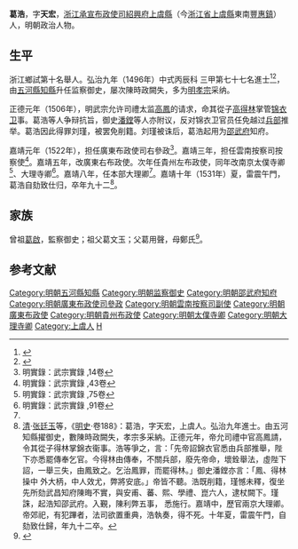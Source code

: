 {{明清人物信息框
| 姓名 = 葛浩
| 原名 =
| 圖片名稱= 
| 圖片大小 =
| 圖片說明 = 
| 最高職務 =大理寺卿
| 國家 = 大明 
| 爵位 =
| 籍貫 = 浙江紹興府上虞縣
| 族裔 = 
| 字號 = 字天宏
| 諡號 =
| 出生日期 = 生年不詳
| 出生地點 = 
| 逝世日期 = 卒年不詳 
| 逝世地點 =
| 墓葬 =
| 配偶 = 
| 親屬 = 
| 出身 =
* 弘治九年丙辰科同進士出身
| 經歷 =
| 著作 =  
}}
'''葛浩'''，字'''天宏'''，[[浙江承宣布政使司|浙江承宣布政使司]][[紹興府|紹興府]][[上虞縣|上虞縣]]（今[[浙江省|浙江省]][[上虞縣|上虞縣]]東南[[豐惠鎮|豐惠鎮]]）人，明朝政治人物。

==生平==
浙江鄉試第十名舉人。弘治九年（1496年）中式丙辰科<!---會試第二百一十九名--->三甲第七十七名進士<ref>{{Cite book|title=《[[皇明贡举考|皇明贡举考]]》卷五|last=（明）[[张朝瑞|张朝瑞]]|first=|publisher=《续修四库全书》史部第828册|year=|isbn=|location=|pages=}}</ref><ref>{{Cite book|title=贡举志五种 上|last=鲁小俊，江俊伟著|first=|publisher=武汉：武汉大学出版社|year=2009|isbn=978-7-307-07043-1|location=|pages=}}</ref>，由[[五河縣|五河縣]][[知縣|知縣]]升任监察御史，屡次陳時政闕失，多为[[明孝宗|明孝宗]]采纳。

正德元年（1506年），明武宗允许司禮太监[[高鳳|高鳳]]的请求，命其從子[[高得林|高得林]]掌管[[锦衣卫|锦衣卫]]事。葛浩等人争辩抗旨，御史[[潘鏜|潘鏜]]等人亦附议，反对锦衣卫官员任免越过[[兵部|兵部]]推举。葛浩因此得罪刘瑾，被罢免削籍。刘瑾被诛后，葛浩起用为[[邵武府|邵武府]]知府。

嘉靖元年（1522年），担任廣東布政使司右參政<ref>明實錄：武宗實錄 ,14卷</ref>。嘉靖三年，担任雲南按察司按察使<ref>明實錄：武宗實錄 ,43卷</ref>。嘉靖五年，改廣東右布政使。次年任貴州左布政使，同年改南京太僕寺卿<ref>明實錄：武宗實錄 ,75卷</ref>、大理寺卿<ref name="明實錄：武宗實錄 ,91卷">明實錄：武宗實錄 ,91卷</ref>。嘉靖八年，任本部大理卿<ref name="明實錄：武宗實錄 ,91卷"/>。嘉靖十年（1531年）夏，雷震午門，葛浩自劾致仕归，卒年九十二<ref>[[清|清]]·[[张廷玉|张廷玉]]等，《[[明史|明史]]·卷188》：葛浩，字天宏，上虞人。弘治九年進士。由五河知縣擢御史，數陳時政闕失，孝宗多采納。正德元年，帝允司禮中官高鳳請，令其從子得林掌錦衣衞事。浩等爭之，言：「先帝詔錦衣官悉由兵部推舉，陛下亦悉罷傳奉乞官。今得林由傳奉，不關兵部，廢先帝命，壞銓舉法，虛陛下詔，一舉三失，由鳳致之。乞治鳳罪，而罷得林。」御史潘鏜亦言：「鳳、得林操中 外大柄，中人效尤，弊將安底。」帝皆不聽。浩既削籍，瑾憾未釋，復坐先所劾武昌知府陳晦不實，與安甫、蕃、熙、學禮、崑六人，逮杖闕下。瑾誅，起浩知邵武府。入覲，陳利弊五事， 悉施行。嘉靖中，歷官兩京大理卿。帝郊祀，有犯蹕者，法司欲置重典，浩執奏，得不死。十年夏，雷震午門，自劾致仕歸，年九十二卒。</ref>。

== 家族 ==
曾祖[[葛啟|葛啟]]，監察御史；祖父葛文玉；父葛用聲，母鄭氏<ref>{{Cite book|title=天一阁藏明代科举录选刊 登科录 点校本|last=龚延明主编|first=|publisher=宁波出版社|year=2016|isbn=978-7-5526-2320-8|location=宁波|pages=|quote=《明代登科錄彙編》之《弘治九年進士登科錄》}}</ref>。

==参考文献==
{{reflist}}

{{弘治九年丙辰科殿試金榜}}

{{DEFAULTSORT:Ge葛}}
[[Category:明朝五河縣知縣|Category:明朝五河縣知縣]]
[[Category:明朝监察御史|Category:明朝监察御史]]
[[Category:明朝邵武府知府|Category:明朝邵武府知府]]
[[Category:明朝廣東布政使司參政|Category:明朝廣東布政使司參政]]
[[Category:明朝雲南按察司副使|Category:明朝雲南按察司副使]]
[[Category:明朝廣東布政使|Category:明朝廣東布政使]]
[[Category:明朝貴州布政使|Category:明朝貴州布政使]]
[[Category:明朝太僕寺卿|Category:明朝太僕寺卿]]
[[Category:明朝大理寺卿|Category:明朝大理寺卿]]
[[Category:上虞人|Category:上虞人]]
[[Category:葛姓|H]]